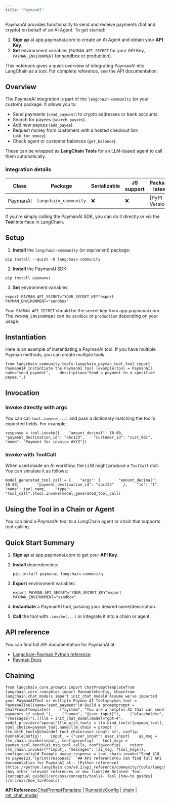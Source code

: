 ```yaml
---
title: "PaymanAI"
---
```


PaymanAI provides functionality to send and receive payments (fiat and crypto) on behalf of an AI Agent. To get started:

1. **Sign up** at app.paymanai.com to create an AI Agent and obtain your **API Key**.
2. **Set** environment variables (`PAYMAN_API_SECRET` for your API Key, `PAYMAN_ENVIRONMENT` for sandbox or production).

This notebook gives a quick overview of integrating PaymanAI into LangChain as a tool. For complete reference, see the API documentation.

## Overview

The PaymanAI integration is part of the `langchain-community` (or your custom) package. It allows you to:

* Send payments (`send_payment`) to crypto addresses or bank accounts.
* Search for payees (`search_payees`).
* Add new payees (`add_payee`).
* Request money from customers with a hosted checkout link (`ask_for_money`).
* Check agent or customer balances (`get_balance`).

These can be wrapped as **LangChain Tools** for an LLM-based agent to call them automatically.

### Integration details

| Class    | Package               | Serializable | JS support | Package latest  |
| -------- | --------------------- | ------------ | ---------- | --------------- |
| PaymanAI | `langchain_community` | ❌            | ❌          | \[PyPI Version] |

If you're simply calling the PaymanAI SDK, you can do it directly or via the **Tool** interface in LangChain.

## Setup

1. **Install** the `langchain-community` (or equivalent) package:

```
pip install --quiet -U langchain-community
```

2. **Install** the PaymanAI SDK:

```
pip install paymanai
```

3. **Set** environment variables:

```
export PAYMAN_API_SECRET="YOUR_SECRET_KEY"export PAYMAN_ENVIRONMENT="sandbox"
```

Your `PAYMAN_API_SECRET` should be the secret key from app.paymanai.com. The `PAYMAN_ENVIRONMENT` can be `sandbox` or `production` depending on your usage.

## Instantiation

Here is an example of instantiating a PaymanAI tool. If you have multiple Payman methods, you can create multiple tools.

```
from langchain_community.tools.langchain_payman_tool.tool import PaymanAI# Instantiate the PaymanAI tool (example)tool = PaymanAI(    name="send_payment",    description="Send a payment to a specified payee.",)
```

## Invocation

### Invoke directly with args

You can call `tool.invoke(...)` and pass a dictionary matching the tool's expected fields. For example:

```
response = tool.invoke({    "amount_decimal": 10.00,    "payment_destination_id": "abc123",    "customer_id": "cust_001",    "memo": "Payment for invoice #XYZ"})
```

### Invoke with ToolCall

When used inside an AI workflow, the LLM might produce a `ToolCall` dict. You can simulate it as follows:

```
model_generated_tool_call = {    "args": {        "amount_decimal": 10.00,        "payment_destination_id": "abc123"    },    "id": "1",    "name": tool.name,    "type": "tool_call",}tool.invoke(model_generated_tool_call)
```

## Using the Tool in a Chain or Agent

You can bind a PaymanAI tool to a LangChain agent or chain that supports tool-calling.

## Quick Start Summary

1. **Sign up** at app.paymanai.com to get your **API Key**.

2. **Install** dependencies:

   ```
   pip install paymanai langchain-community
   ```

3. **Export** environment variables:

   ```
   export PAYMAN_API_SECRET="YOUR_SECRET_KEY"export PAYMAN_ENVIRONMENT="sandbox"
   ```

4. **Instantiate** a PaymanAI tool, passing your desired name/description.

5. **Call** the tool with `.invoke(...)` or integrate it into a chain or agent.

## API reference

You can find full API documentation for PaymanAI at:

* [Langchain-Payman Python reference](https://pypi.org/project/langchain-payman-tool/)
* [Payman Docs](https://docs.paymanai.com)

## Chaining

````
from langchain_core.prompts import ChatPromptTemplatefrom langchain_core.runnables import RunnableConfig, chainfrom langchain.chat_models import init_chat_model# Assume we've imported your PaymanAITool or multiple Payman AI Toolspayman_tool = PaymanAITool(name="send_payment")# Build a promptprompt = ChatPromptTemplate([    ("system", "You are a helpful AI that can send payments if asked."),    ("human", "{user_input}"),    ("placeholder", "{messages}"),])llm = init_chat_model(model="gpt-4", model_provider="openai")llm_with_tools = llm.bind_tools([payman_tool], tool_choice=payman_tool.name)llm_chain = prompt | llm_with_tools@chaindef tool_chain(user_input: str, config: RunnableConfig):    input_ = {"user_input": user_input}    ai_msg = llm_chain.invoke(input_, config=config)    tool_msgs = payman_tool.batch(ai_msg.tool_calls, config=config)    return llm_chain.invoke({**input_, "messages": [ai_msg, *tool_msgs]}, config=config)# Example usage:response = tool_chain.invoke("Send $10 to payee123.")print(response)```## API referenceYou can find full API documentation for PaymanAI at:- [Python reference](https://python.langchain.com/v0.2/api_reference/community/tools/langchain_community.tools.langchain_payman_tool.tool.PaymanAI.html)- (Any other relevant references or doc links)## Related- Tool [conceptual guide](/src/oss/concepts/tools)- Tool [how-to guides](/src/oss/how_to/#tools)
````

**API Reference:**[ChatPromptTemplate](https://python.langchain.com/api_reference/core/prompts/langchain_core.prompts.chat.ChatPromptTemplate.html) | [RunnableConfig](https://python.langchain.com/api_reference/core/runnables/langchain_core.runnables.config.RunnableConfig.html) | [chain](https://python.langchain.com/api_reference/core/runnables/langchain_core.runnables.base.chain.html) | [init\_chat\_model](https://python.langchain.com/api_reference/langchain/chat_models/langchain.chat_models.base.init_chat_model.html)

